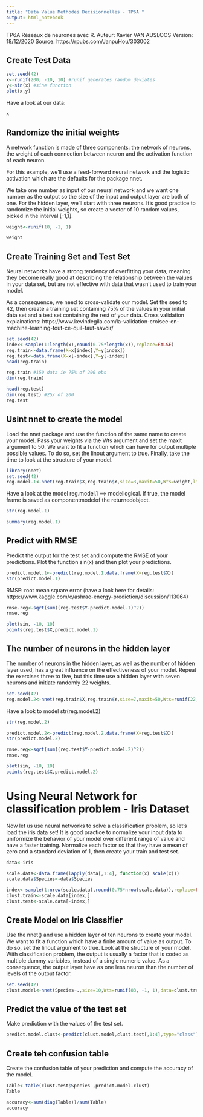 ```yaml
---
title: "Data Value Methodes Decisionnelles - TP6A "
output: html_notebook
---
```


TP6A Réseaux de neurones avec R. 
Auteur: Xavier VAN AUSLOOS
Version: 18/12/2020
Source: https://rpubs.com/JanpuHou/303002

## Create Test Data

```r
set.seed(42)
x<-runif(200, -10, 10) #runif generates random deviates
y<-sin(x) #sine function
plot(x,y)
```
Have a look at our data: 
```r
x

```

## Randomize the initial weights
A network function is made of three components: the network of neurons, the weight of each connection between neuron and the activation function of each neuron. 

For this example, we’ll use a feed-forward neural network and the logistic activation which are the defaults for the package nnet. 

We take one number as input of our neural network and we want one number as the output so the size of the input and output layer are both of one. For the hidden layer, we’ll start with three neurons. It’s good practice to randomize the initial weights, so create a vector of 10 random values, picked in the interval [-1,1].

```r
weight<-runif(10, -1, 1)

weight

```

## Create Training Set and Test Set
Neural networks have a strong tendency of overfitting your data, meaning they become really good at describing the relationship between the values in your data set, but are not effective with data that wasn’t used to train your model. 

As a consequence, we need to cross-validate our model. Set the seed to 42, then create a training set containing 75% of the values in your initial data set and a test set containing the rest of your data.
Cross validation explainations: 
https://www.kevindegila.com/la-validation-croisee-en-machine-learning-tout-ce-quil-faut-savoir/

```r
set.seed(42)
index<-sample(1:length(x),round(0.75*length(x)),replace=FALSE)
reg.train<-data.frame(X=x[index],Y=y[index])
reg.test<-data.frame(X=x[-index],Y=y[-index])
head(reg.train)
```
```r
reg.train #150 data ie 75% of 200 obs
dim(reg.train)
```

```r
head(reg.test)
dim(reg.test) #25/ of 200
reg.test
```

## Usint nnet to create the model
Load the nnet package and use the function of the same name to create your model. Pass your weights via the Wts argument and set the maxit argument to 50. We want to fit a function which can have for output multiple possible values. To do so, set the linout argument to true. Finally, take the time to look at the structure of your model.

```r
library(nnet)
set.seed(42)
reg.model.1<-nnet(reg.train$X,reg.train$Y,size=3,maxit=50,Wts=weight,linout=TRUE)
```
Have a look at the model 
reg.model.1 ==> modellogical.  If true, the model frame is saved as componentmodelof the returnedobject.



```r
str(reg.model.1)

```
```r
summary(reg.model.1)
```


## Predict with RMSE
Predict the output for the test set and compute the RMSE of your predictions. Plot the function sin(x) and then plot your predictions.

```r
predict.model.1<-predict(reg.model.1,data.frame(X=reg.test$X))
str(predict.model.1)
```
RMSE: root mean square error (have a look here for details: https://www.kaggle.com/c/ashrae-energy-prediction/discussion/113064)

```r
rmse.reg<-sqrt(sum((reg.test$Y-predict.model.1)^2))
rmse.reg
```

```r
plot(sin, -10, 10)
points(reg.test$X,predict.model.1)
```
## The number of neurons in the hidden layer

The number of neurons in the hidden layer, as well as the number of hidden layer used, has a great influence on the effectiveness of your model. Repeat the exercises three to five, but this time use a hidden layer with seven neurons and initiate randomly 22 weights.

```r
set.seed(42)
reg.model.2<-nnet(reg.train$X,reg.train$Y,size=7,maxit=50,Wts=runif(22, -1, 1),linout=TRUE)

```

Have a look to model str(reg.model.2)

```r
str(reg.model.2)

```
```r
predict.model.2<-predict(reg.model.2,data.frame(X=reg.test$X))
str(predict.model.2)
```

```r
rmse.reg<-sqrt(sum((reg.test$Y-predict.model.2)^2))
rmse.reg
```
```r
plot(sin, -10, 10)
points(reg.test$X,predict.model.2)
```

# Using Neural Network for classification problem - Iris Dataset

Now let us use neural networks to solve a classification problem, so let’s load the iris data set! It is good practice to normalize your input data to uniformize the behavior of your model over different range of value and have a faster training. Normalize each factor so that they have a mean of zero and a standard deviation of 1, then create your train and test set.

```r
data<-iris

scale.data<-data.frame(lapply(data[,1:4], function(x) scale(x)))
scale.data$Species<-data$Species

index<-sample(1:nrow(scale.data),round(0.75*nrow(scale.data)),replace=FALSE)
clust.train<-scale.data[index,]
clust.test<-scale.data[-index,]
```

## Create Model on Iris Classifier

Use the nnet() and use a hidden layer of ten neurons to create your model. We want to fit a function which have a finite amount of value as output. To do so, set the linout argument to true. Look at the structure of your model. With classification problem, the output is usually a factor that is coded as multiple dummy variables, instead of a single numeric value. As a consequence, the output layer have as one less neuron than the number of levels of the output factor.

```r
set.seed(42)
clust.model<-nnet(Species~.,size=10,Wts=runif(83, -1, 1),data=clust.train)

```

##  Predict the value of the test set
Make prediction with the values of the test set.

```r
predict.model.clust<-predict(clust.model,clust.test[,1:4],type="class")
```

## Create teh confusion table
Create the confusion table of your prediction and compute the accuracy of the model.

```r
Table<-table(clust.test$Species ,predict.model.clust)
Table
```

```r
accuracy<-sum(diag(Table))/sum(Table)
accuracy
```

